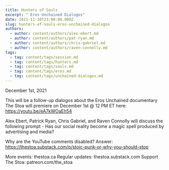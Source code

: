 ```yaml
---
title: Hunters of Souls
excerpt: " Eros Unchained Dialogos"
date: 2021-11-30T23:00:00.000Z
slug: hunters-of-souls-eros-unchained-dialogos
authors:
  - author: content/authors/alex-ebert.md
  - author: content/authors/pat-ryan.md
  - author: content/authors/chris-gabriel.md
  - author: content/authors/raven-connolly.md
tags:
  - tag: content/tags/session.md
  - tag: content/tags/hunters.md
  - tag: content/tags/souls.md
  - tag: content/tags/eros.md
  - tag: content/tags/unchained-dialogos.md
---
```


December 1st, 2021

This will be a follow-up dialogos about the Eros Unchained documentary The Stoa will premiere on December 1st @ 12 PM ET here: https://youtu.be/eA7kWOaEh54

Alex Ebert, Patrick Ryan, Chris Gabriel, and Raven Connolly will discuss the following prompt - Has our social reality become a magic spell produced by advertising and media?

Why are the YouTube comments disabled? Answer: https://thestoa.substack.com/p/stoic-punk-or-why-you-should-stop

More events: thestoa.ca
Regular updates: thestoa.substack.com
Support The Stoa: patreon.com/the_stoa
